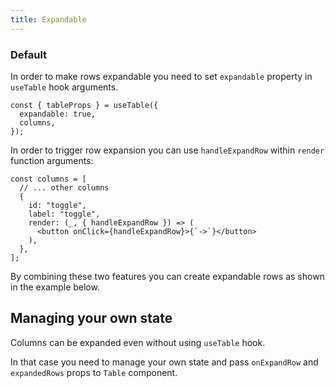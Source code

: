 ```yaml
---
title: Expandable
---
```


### Default

In order to make rows expandable you need to set `expandable` property in `useTable` hook arguments.

```tsx
const { tableProps } = useTable({
  expandable: true,
  columns,
});
```

In order to trigger row expansion you can use `handleExpandRow` within `render` function arguments:

```tsx
const columns = [
  // ... other columns
  {
    id: "toggle",
    label: "toggle",
    render: (_, { handleExpandRow }) => (
      <button onClick={handleExpandRow}>{`->`}</button>
    ),
  },
];
```

By combining these two features you can create expandable rows as shown in the example below.

<Preview id="expandable" />

## Managing your own state

Columns can be expanded even without using `useTable` hook.

In that case you need to manage your own state and pass `onExpandRow` and `expandedRows` props to `Table` component.

<Preview id="expandable-state" />
